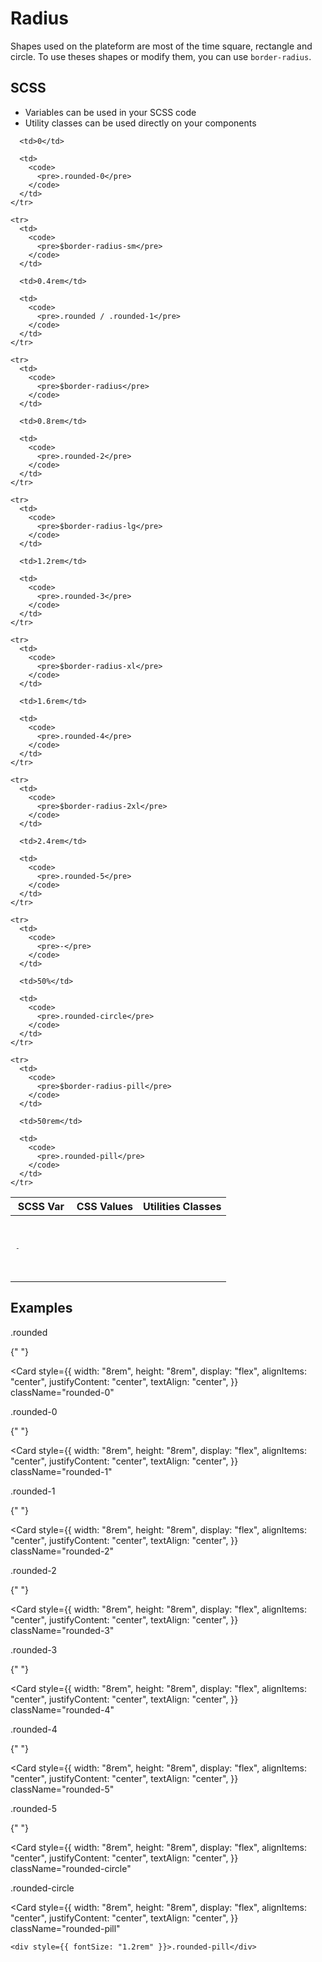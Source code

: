 
<Meta title="Design System/Tokens/Radius" />

<style>
  {`
  .card {
    border: 0 !important;
  }
  `}
</style>

# Radius

Shapes used on the plateform are most of the time square, rectangle and circle. To use theses shapes or modify them, you can use `border-radius`.

## SCSS

- Variables can be used in your SCSS code
- Utility classes can be used directly on your components

<table>
  <thead>
    <tr>
      <th>SCSS Var</th>
      <th>CSS Values</th>
      <th>Utilities Classes</th>
    </tr>
  </thead>

  <tbody>
    <tr>
      <td>
        <code>
          <pre>-</pre>
        </code>
      </td>

      <td>0</td>

      <td>
        <code>
          <pre>.rounded-0</pre>
        </code>
      </td>
    </tr>

    <tr>
      <td>
        <code>
          <pre>$border-radius-sm</pre>
        </code>
      </td>

      <td>0.4rem</td>

      <td>
        <code>
          <pre>.rounded / .rounded-1</pre>
        </code>
      </td>
    </tr>

    <tr>
      <td>
        <code>
          <pre>$border-radius</pre>
        </code>
      </td>

      <td>0.8rem</td>

      <td>
        <code>
          <pre>.rounded-2</pre>
        </code>
      </td>
    </tr>

    <tr>
      <td>
        <code>
          <pre>$border-radius-lg</pre>
        </code>
      </td>

      <td>1.2rem</td>

      <td>
        <code>
          <pre>.rounded-3</pre>
        </code>
      </td>
    </tr>

    <tr>
      <td>
        <code>
          <pre>$border-radius-xl</pre>
        </code>
      </td>

      <td>1.6rem</td>

      <td>
        <code>
          <pre>.rounded-4</pre>
        </code>
      </td>
    </tr>

    <tr>
      <td>
        <code>
          <pre>$border-radius-2xl</pre>
        </code>
      </td>

      <td>2.4rem</td>

      <td>
        <code>
          <pre>.rounded-5</pre>
        </code>
      </td>
    </tr>

    <tr>
      <td>
        <code>
          <pre>-</pre>
        </code>
      </td>

      <td>50%</td>

      <td>
        <code>
          <pre>.rounded-circle</pre>
        </code>
      </td>
    </tr>

    <tr>
      <td>
        <code>
          <pre>$border-radius-pill</pre>
        </code>
      </td>

      <td>50rem</td>

      <td>
        <code>
          <pre>.rounded-pill</pre>
        </code>
      </td>
    </tr>

  </tbody>
</table>

## Examples

<div class="card flex-row align-items-center gap-16 py-16">
  <Card
    style={{
     width: "8rem",
     height: "8rem",
     display: "flex",
     alignItems: "center",
     justifyContent: "center",
     textAlign: "center",
    }}
    className="rounded"
  >
    <div style={{ fontSize: "1.2rem" }}>.rounded</div>
  </Card>

{" "}

<Card
  style={{
    width: "8rem",
    height: "8rem",
    display: "flex",
    alignItems: "center",
    justifyContent: "center",
    textAlign: "center",
  }}
  className="rounded-0"
>
  <div style={{ fontSize: "1.2rem" }}>.rounded-0</div>
</Card>

{" "}

<Card
  style={{
    width: "8rem",
    height: "8rem",
    display: "flex",
    alignItems: "center",
    justifyContent: "center",
    textAlign: "center",
  }}
  className="rounded-1"
>
  <div style={{ fontSize: "1.2rem" }}>.rounded-1</div>
</Card>

{" "}

<Card
  style={{
    width: "8rem",
    height: "8rem",
    display: "flex",
    alignItems: "center",
    justifyContent: "center",
    textAlign: "center",
  }}
  className="rounded-2"
>
  <div style={{ fontSize: "1.2rem" }}>.rounded-2</div>
</Card>

{" "}

<Card
  style={{
    width: "8rem",
    height: "8rem",
    display: "flex",
    alignItems: "center",
    justifyContent: "center",
    textAlign: "center",
  }}
  className="rounded-3"
>
  <div style={{ fontSize: "1.2rem" }}>.rounded-3</div>
</Card>

{" "}

<Card
  style={{
    width: "8rem",
    height: "8rem",
    display: "flex",
    alignItems: "center",
    justifyContent: "center",
    textAlign: "center",
  }}
  className="rounded-4"
>
  <div style={{ fontSize: "1.2rem" }}>.rounded-4</div>
</Card>

{" "}

<Card
  style={{
    width: "8rem",
    height: "8rem",
    display: "flex",
    alignItems: "center",
    justifyContent: "center",
    textAlign: "center",
  }}
  className="rounded-5"
>
  <div style={{ fontSize: "1.2rem" }}>.rounded-5</div>
</Card>

{" "}

<Card
  style={{
    width: "8rem",
    height: "8rem",
    display: "flex",
    alignItems: "center",
    justifyContent: "center",
    textAlign: "center",
  }}
  className="rounded-circle"
>
  <div style={{ fontSize: "1.2rem" }}>.rounded-circle</div>
</Card>

  <Card
    style={{
     width: "8rem",
     height: "8rem",
     display: "flex",
     alignItems: "center",
     justifyContent: "center",
     textAlign: "center",
    }}
    className="rounded-pill"
  >
    <div style={{ fontSize: "1.2rem" }}>.rounded-pill</div>
  </Card>
</div>
